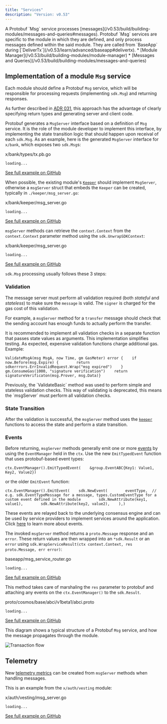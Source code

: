 ```yaml
---
title: "Services"
description: "Version: v0.53"
---
```


<Note>
  A Protobuf `Msg` service processes [messages](/v0.53/build/building-modules/messages-and-queries#messages). Protobuf `Msg` services are specific to the module in which they are defined, and only process messages defined within the said module. They are called from `BaseApp` during [`DeliverTx`](/v0.53/learn/advanced/baseapp#delivertx).
</Note>

<Note>
  * [Module Manager](/v0.53/build/building-modules/module-manager)
  * [Messages and Queries](/v0.53/build/building-modules/messages-and-queries)
</Note>

## Implementation of a module `Msg` service[​](#implementation-of-a-module-msg-service "Direct link to implementation-of-a-module-msg-service")

Each module should define a Protobuf `Msg` service, which will be responsible for processing requests (implementing `sdk.Msg`) and returning responses.

As further described in [ADR 031](/v0.53/build/architecture/adr-031-msg-service), this approach has the advantage of clearly specifying return types and generating server and client code.

Protobuf generates a `MsgServer` interface based on a definition of `Msg` service. It is the role of the module developer to implement this interface, by implementing the state transition logic that should happen upon receival of each `sdk.Msg`. As an example, here is the generated `MsgServer` interface for `x/bank`, which exposes two `sdk.Msg`s:

x/bank/types/tx.pb.go

```
loading...
```

[See full example on GitHub](https://github.com/cosmos/cosmos-sdk/blob/v0.50.0-alpha.0/x/bank/types/tx.pb.go#L550-L568)

When possible, the existing module's [`Keeper`](/v0.53/build/building-modules/keeper) should implement `MsgServer`, otherwise a `msgServer` struct that embeds the `Keeper` can be created, typically in `./keeper/msg_server.go`:

x/bank/keeper/msg\_server.go

```
loading...
```

[See full example on GitHub](https://github.com/cosmos/cosmos-sdk/blob/v0.50.0-alpha.0/x/bank/keeper/msg_server.go#L17-L19)

`msgServer` methods can retrieve the `context.Context` from the `context.Context` parameter method using the `sdk.UnwrapSDKContext`:

x/bank/keeper/msg\_server.go

```
loading...
```

[See full example on GitHub](https://github.com/cosmos/cosmos-sdk/blob/v0.50.0-alpha.0/x/bank/keeper/msg_server.go#L56)

`sdk.Msg` processing usually follows these 3 steps:

### Validation[​](#validation "Direct link to Validation")

The message server must perform all validation required (both *stateful* and *stateless*) to make sure the `message` is valid. The `signer` is charged for the gas cost of this validation.

For example, a `msgServer` method for a `transfer` message should check that the sending account has enough funds to actually perform the transfer.

It is recommended to implement all validation checks in a separate function that passes state values as arguments. This implementation simplifies testing. As expected, expensive validation functions charge additional gas. Example:

```
ValidateMsgA(msg MsgA, now Time, gm GasMeter) error {    if now.Before(msg.Expire) {        return sdkerrrors.ErrInvalidRequest.Wrap("msg expired")    }    gm.ConsumeGas(1000, "signature verification")    return signatureVerificaton(msg.Prover, msg.Data)}
```

<Warning>
  Previously, the `ValidateBasic` method was used to perform simple and stateless validation checks. This way of validating is deprecated, this means the `msgServer` must perform all validation checks.
</Warning>

### State Transition[​](#state-transition "Direct link to State Transition")

After the validation is successful, the `msgServer` method uses the [`keeper`](/v0.53/build/building-modules/keeper) functions to access the state and perform a state transition.

### Events[​](#events "Direct link to Events")

Before returning, `msgServer` methods generally emit one or more [events](/v0.53/learn/advanced/events) by using the `EventManager` held in the `ctx`. Use the new `EmitTypedEvent` function that uses protobuf-based event types:

```
ctx.EventManager().EmitTypedEvent(    &group.EventABC{Key1: Value1,  Key2, Value2})
```

or the older `EmitEvent` function:

```
ctx.EventManager().EmitEvent(    sdk.NewEvent(        eventType,  // e.g. sdk.EventTypeMessage for a message, types.CustomEventType for a custom event defined in the module        sdk.NewAttribute(key1, value1),        sdk.NewAttribute(key2, value2),    ),)
```

These events are relayed back to the underlying consensus engine and can be used by service providers to implement services around the application. Click [here](/v0.53/learn/advanced/events) to learn more about events.

The invoked `msgServer` method returns a `proto.Message` response and an `error`. These return values are then wrapped into an `*sdk.Result` or an `error` using `sdk.WrapServiceResult(ctx context.Context, res proto.Message, err error)`:

baseapp/msg\_service\_router.go

```
loading...
```

[See full example on GitHub](https://github.com/cosmos/cosmos-sdk/blob/v0.50.0-alpha.0/baseapp/msg_service_router.go#L160)

This method takes care of marshaling the `res` parameter to protobuf and attaching any events on the `ctx.EventManager()` to the `sdk.Result`.

proto/cosmos/base/abci/v1beta1/abci.proto

```
loading...
```

[See full example on GitHub](https://github.com/cosmos/cosmos-sdk/blob/v0.50.0-alpha.0/proto/cosmos/base/abci/v1beta1/abci.proto#L93-L113)

This diagram shows a typical structure of a Protobuf `Msg` service, and how the message propagates through the module.

![Transaction flow](/images/v0.53/build/building-modules/cosmos/cosmos-sdk/release/v0.46.x/docs/uml/svg/transaction_flow.svg)

## Telemetry[​](#telemetry "Direct link to Telemetry")

New [telemetry metrics](/v0.53/learn/advanced/telemetry) can be created from `msgServer` methods when handling messages.

This is an example from the `x/auth/vesting` module:

x/auth/vesting/msg\_server.go

```
loading...
```

[See full example on GitHub](https://github.com/cosmos/cosmos-sdk/blob/v0.50.0-alpha.0/x/auth/vesting/msg_server.go#L76-L88)
